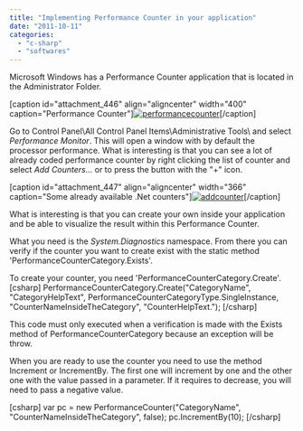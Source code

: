 ```yaml
---
title: "Implementing Performance Counter in your application"
date: "2011-10-11"
categories: 
  - "c-sharp"
  - "softwares"
---
```


Microsoft Windows has a Performance Counter application that is located in the Administrator Folder.

\[caption id="attachment\_446" align="aligncenter" width="400" caption="Performance Counter"\][![](http://patrickdesjardins.com/blog/wp-content/uploads/2011/09/performancecounter-400x294.png "performancecounter")](http://patrickdesjardins.com/blog/implementing-performance-counter-in-your-application/performancecounter)\[/caption\]

Go to Control Panel\\All Control Panel Items\\Administrative Tools\\ and select _Performance Monitor_. This will open a window with by default the processor performance. What is interesting is that you can see a lot of already coded performance counter by right clicking the list of counter and select _Add Counters..._ or to press the button with the "+" icon.

\[caption id="attachment\_447" align="aligncenter" width="366" caption="Some already available .Net counters"\][![](http://patrickdesjardins.com/blog/wp-content/uploads/2011/09/addcounter.png "addcounter")](http://patrickdesjardins.com/blog/implementing-performance-counter-in-your-application/addcounter)\[/caption\]

What is interesting is that you can create your own inside your application and be able to visualize the result within this Performance Counter.

What you need is the _System.Diagnostics_ namespace. From there you can verify if the counter you want to create exist with the static method 'PerformanceCounterCategory.Exists'.

To create your counter, you need 'PerformanceCounterCategory.Create'. \[csharp\] PerformanceCounterCategory.Create("CategoryName", "CategoryHelpText", PerformanceCounterCategoryType.SingleInstance, "CounterNameInsideTheCategory", "CounterHelpText."); \[/csharp\]

This code must only executed when a verification is made with the Exists method of PerformanceCounterCategory because an exception will be throw.

When you are ready to use the counter you need to use the method Increment or IncrementBy. The first one will increment by one and the other one with the value passed in a parameter. If it requires to decrease, you will need to pass a negative value.

\[csharp\] var pc = new PerformanceCounter("CategoryName", "CounterNameInsideTheCategory", false); pc.IncrementBy(10); \[/csharp\]
